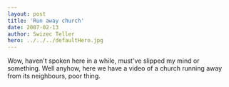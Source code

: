 ```yaml
---
layout: post
title: 'Run away church'
date: 2007-02-13
author: Swizec Teller
hero: ../../../defaultHero.jpg
---
```

Wow, haven't spoken here in a while, must've slipped my mind or something. Well anyhow, here we have a video of a church running away from its neighbours, poor thing.